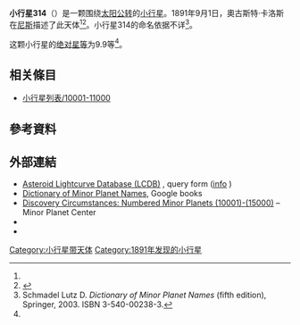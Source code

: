 {{Infobox planet
 | minorplanet     = yes
 | name            = 314 Rosalia
 | background      = #D6D6D6
 | image = 
 | image_size      = 
 | caption         =
 | discovery_ref   =  <ref name="MPC-object" />
 | discoverer      = [[奧古斯特·卡洛斯|奧古斯特·卡洛斯]]
 | discovery_site  = [[尼斯|尼斯]]
 | discovered      = 1891年9月1日
 | mpc_name        = 314 Rosalia
 | alt_names       = 314 Rosalia
 | pronounced      = 
 | named_after     = <ref name="MPC-object" />
 | mp_category     = [[主帶小行星|主帶小行星]] <ref name="MPC-object" /><ref name="jpldata" />
 | orbit_ref       = <ref name="a">[http://ssd.jpl.nasa.gov/sbdb.cgi?sstr=314 314] {{Wayback|url=http://ssd.jpl.nasa.gov/sbdb.cgi?sstr=314 |date=20201202135419 }}，小行星數據庫瀏覽器（JPL Small-Body Database Browser）－[[美国国家航空航天局|美国国家航空航天局]]喷气推进实验室</ref>
 | epoch           = 2018-03-23.0（[[儒略日|JD]] 2458200.5）
 | uncertainty     = 0
 | observation_arc = 
 | aphelion = {{convert|3.710|AU|km|3|abbr=on|lk=out}}
 | perihelion      = {{convert|2.6130870|AU|km|3|abbr=on}}
 | semimajor       = 3.1615980
 | eccentricity    = 0.1734917
 | period          = 5.62[[儒略年|yr]]
 | mean_anomaly    = 221.88572[[度|°]]
 | mean_motion     = {{Deg2DMS|0.17532500|sup=ms}} / day
 | inclination     = 12.53221
 | asc_node        = 170.26309°
 | arg_peri        = 190.61026
 | mean_diameter   = 
 | rotation        = 
 | albedo          =
 | spectral_type   =
 | abs_magnitude   = 9.9<ref name="jpldata" />
}}
'''小行星314'''（{{lang-en|314 Rosalia}}）是一颗围绕[[太阳|太阳]][[公转|公转]]的[[小行星|小行星]]。1891年9月1日，奧古斯特·卡洛斯在[[尼斯|尼斯]]描述了此天体<ref name="a" /><ref>{{cite news|title=小行星列表|url=http://cfa-www.harvard.edu/iau/lists/NumberedMPs.txt|accessdate=2018-10-19|newspaper=哈佛大学|archive-date=2008-05-17|archive-url=https://web.archive.org/web/20080517010638/http://cfa-www.harvard.edu/iau/lists/NumberedMPs.txt|dead-url=no}}</ref>。小行星314的命名依据不详<ref>Schmadel Lutz D.  ''Dictionary of Minor Planet Names'' (fifth edition), Springer, 2003. ISBN 3-540-00238-3.</ref>。

这颗小行星的[[绝对星等|绝对星等]]为9.9等<ref name="a" />。

== 相关條目 ==
*[[小行星列表/10001-11000|小行星列表/10001-11000]]

== 參考資料 ==
{{reflist|refs=

<ref name="jpldata">{{cite web
 |type         = 2018-01-26 last obs.
 |title        = JPL Small-Body Database Browser:314 Rosalia-314 Rosalia
 |url          = https://ssd.jpl.nasa.gov/sbdb.cgi?sstr=314
 |publisher    = [[Jet_Propulsion_Laboratory|Jet Propulsion Laboratory]]
 |accessdate   = 28 March 2018
 |archive-date = 2020-12-02
 |archive-url  = https://web.archive.org/web/20201202135419/https://ssd.jpl.nasa.gov/sbdb.cgi?sstr=314
 |dead-url     = no
}}</ref>

<ref name="MPC-object">{{cite web
  |title      = 314 Rosalia
  |work      = Minor Planet Center
  |url      = https://www.minorplanetcenter.net/db_search/show_object?object_id=314
  |accessdate      = 28 March 2018
  |archive-date      = 2016-03-04
  |archive-url      = https://web.archive.org/web/20160304105234/http://www.minorplanetcenter.net/db_search/show_object?object_id=314
  |dead-url      = no
  }}</ref>

}}

==  外部連結 ==
* [http://www.minorplanet.info/PHP/lcdbsummaryquery.php Asteroid Lightcurve Database (LCDB)] {{Wayback|url=http://www.minorplanet.info/PHP/lcdbsummaryquery.php |date=20171210173955 }}, query form ([http://www.minorplanet.info/lightcurvedatabase.html info] {{Wayback|url=http://www.minorplanet.info/lightcurvedatabase.html |date=20171216050541 }})
* [https://books.google.com/books?id=aeAg1X7afOoC&pg Dictionary of Minor Planet Names], Google books
* [http://www.minorplanetcenter.net/iau/lists/NumberedMPs010001.html Discovery Circumstances: Numbered Minor Planets (10001)-(15000)] {{Wayback|url=http://www.minorplanetcenter.net/iau/lists/NumberedMPs010001.html |date=20180612162317 }} – Minor Planet Center
* {{AstDys|314}}
* {{JPL small body}}

{{Minor Planet Number|[[小行星313|小行星313]]|[[小行星315|小行星315]]}}
{{小天体}}

[[Category:小行星带天体|Category:小行星带天体]]
[[Category:1891年发现的小行星|Category:1891年发现的小行星]]